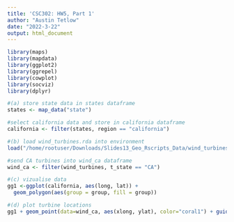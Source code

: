 ```yaml
---
title: 'CSC302: HW5, Part 1'
author: "Austin Tetlow"
date: "2022-3-22"
output: html_document
---
```


```r
library(maps)
library(mapdata)
library(ggplot2)
library(ggrepel)
library(cowplot)
library(socviz)
library(dplyr)
```


```r
#(a) store state data in states dataframe
states <- map_data("state")

#select california data and store in california dataframe
california <- filter(states, region == "california")

#(b) load wind_turbines.rda into environment
load("/home/rootuser/Downloads/Slides13_Geo_Rscripts_Data/wind_turbines.rda")

#send CA turbines into wind_ca dataframe
wind_ca <- filter(wind_turbines, t_state == "CA")

#(c) vizualise data
gg1 <-ggplot(california, aes(long, lat)) +
  geom_polygon(aes(group = group, fill = group))

#(d) plot turbine locations
gg1 + geom_point(data=wind_ca, aes(xlong, ylat), color="coral1") + guides(fill="none")
```

